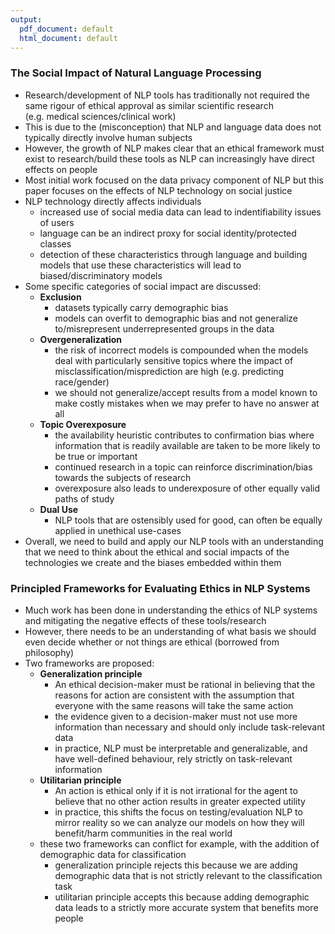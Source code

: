 ```yaml
---
output:
  pdf_document: default
  html_document: default
---
```

### The Social Impact of Natural Language Processing

- Research/development of NLP tools has traditionally not required the same rigour of ethical approval as similar scientific research (e.g. medical sciences/clinical work)
- This is due to the (misconception) that NLP and language data does not typically directly involve human subjects
- However, the growth of NLP makes clear that an ethical framework must exist to research/build these tools as NLP can increasingly have direct effects on people
- Most initial work focused on the data privacy component of NLP but this paper focuses on the effects of NLP technology on social justice
- NLP technology directly affects individuals
  - increased use of social media data can lead to indentifiability issues of users
  - language can be an indirect proxy for social identity/protected classes
  - detection of these characteristics through language and building models that use these characteristics will lead to biased/discriminatory models
- Some specific categories of social impact are discussed:
  - **Exclusion**
    - datasets typically carry demographic bias
    - models can overfit to demographic bias and not generalize to/misrepresent underrepresented groups in the data
  - **Overgeneralization**
    - the risk of incorrect models is compounded when the models deal with particularly sensitive topics where the impact of misclassification/misprediction are high (e.g. predicting race/gender)
    - we should not generalize/accept results from a model known to make costly mistakes when we may prefer to have no answer at all
  - **Topic Overexposure**
    - the availability heuristic contributes to confirmation bias where information that is readily available are taken to be more likely to be true or important
    - continued research in a topic can reinforce discrimination/bias towards the subjects of research
    - overexposure also leads to underexposure of other equally valid paths of study
  - **Dual Use**
    - NLP tools that are ostensibly used for good, can often be equally applied in unethical use-cases
- Overall, we need to build and apply our NLP tools with an understanding that we need to think about the ethical and social impacts of the technologies we create and the biases embedded within them

### Principled Frameworks for Evaluating Ethics in NLP Systems

- Much work has been done in understanding the ethics of NLP systems and mitigating the negative effects of these tools/research
- However, there needs to be an understanding of what basis we should even decide whether or not things are ethical (borrowed from philosophy)
- Two frameworks are proposed:
  - **Generalization principle**
    - An ethical decision-maker must be rational in believing that the reasons for action are consistent with the assumption that everyone with the same reasons will take the same action
    - the evidence given to a decision-maker must not use more information than necessary and should only include task-relevant data
    - in practice, NLP must be interpretable and generalizable, and have well-defined behaviour, rely strictly on task-relevant information
  - **Utilitarian principle**
    - An action is ethical only if it is not irrational for the agent to believe that no other action results in greater expected utility
    - in practice, this shifts the focus on testing/evaluation NLP to mirror reality so we can analyze our models on how they will benefit/harm communities in the real world
  - these two frameworks can conflict for example, with the addition of demographic data for classification
    - generalization principle rejects this because we are adding demographic data that is not strictly relevant to the classification task
    - utilitarian principle accepts this because adding demographic data leads to a strictly more accurate system that benefits more people
